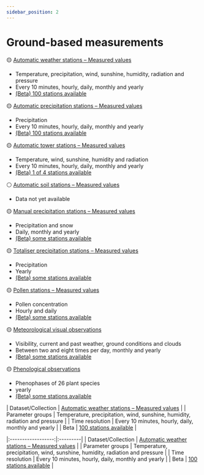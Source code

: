 ```yaml
---
sidebar_position: 2
---
```


# Ground-based measurements

🟡 [Automatic weather stations – Measured values](/a-data-groundbased/a1-automatic-weather-stations)
- Temperature, precipitation, wind, sunshine, humidity, radiation and pressure
- Every 10 minutes, hourly, daily, monthly and yearly
- [(Beta) 100 stations available](https://data.geo.admin.ch/browser/index.html#/collections/ch.meteoschweiz.ogd-smn?.language=en)

🟡 [Automatic precipitation stations – Measured values](/a-data-groundbased/a2-automatic-precipitation-stations)
- Precipitation
- Every 10 minutes, hourly, daily, monthly and yearly
- [(Beta) 100 stations available](https://data.geo.admin.ch/browser/index.html#/collections/ch.meteoschweiz.ogd-smn-precip?.language=en)

🟡 [Automatic tower stations – Measured values](/a-data-groundbased/a3-automatic-tower-stations)
- Temperature, wind, sunshine, humidity and radiation
- Every 10 minutes, hourly, daily, monthly and yearly
- [(Beta) 1 of 4 stations available](https://data.geo.admin.ch/browser/index.html#/collections/ch.meteoschweiz.ogd-smn-tower?.language=en)

⚪ [Automatic soil stations – Measured values](/a-data-groundbased/a4-automatic-soil-stations)
- Data not yet available

🟡 [Manual precipitation stations – Measured values](/a-data-groundbased/a5-manual-precipitation-stations)
- Precipitation and snow
- Daily, monthly and yearly
- [(Beta) some stations available](https://data.geo.admin.ch/browser/index.html#/collections/ch.meteoschweiz.ogd-nime?.language=en)

🟡 [Totaliser precipitation stations – Measured values](/a-data-groundbased/a6-totaliser-precipitation-stations)
- Precipitation
- Yearly
- [(Beta) some stations available](https://data.geo.admin.ch/browser/index.html#/collections/ch.meteoschweiz.ogd-tot?.language=en)

🟡 [Pollen stations – Measured values](/a-data-groundbased/a7-pollen-stations)
- Pollen concentration
- Hourly and daily
- [(Beta) some stations available](https://data.geo.admin.ch/browser/index.html#/collections/ch.meteoschweiz.ogd-pollen?.language=en)

🟡 [Meteorological visual observations](/a-data-groundbased/a8-meteorological-visual-observations)
- Visibility, current and past weather, ground conditions and clouds
- Between two and eight times per day, monthly and yearly
- [(Beta) some stations available](https://data.geo.admin.ch/browser/index.html#/collections/ch.meteoschweiz.ogd-meteorological-visual-observations?.language=en)

🟡 [Phenological observations](/a-data-groundbased/a9-phenological-observations)
- Phenophases of 26 plant species
- yearly
- [(Beta) some stations available](https://data.geo.admin.ch/browser/index.html#/collections/ch.meteoschweiz.ogd-phenological-observations?.language=en)



| Dataset/Collection | [Automatic weather stations – Measured values](/a-data-groundbased/a1-automatic-weather-stations) |
| Parameter groups   | Temperature, precipitation, wind, sunshine, humidity, radiation and pressure |
| Time resolution    | Every 10 minutes, hourly, daily, monthly and yearly |
| Beta               | [100 stations available](https://data.geo.admin.ch/browser/index.html#/collections/ch.meteoschweiz.ogd-smn?.language=en) |


|:------------------:|:---------|
| Dataset/Collection | [Automatic weather stations – Measured values](/a-data-groundbased/a1-automatic-weather-stations) |
| Parameter groups   | Temperature, precipitation, wind, sunshine, humidity, radiation and pressure |
| Time resolution    | Every 10 minutes, hourly, daily, monthly and yearly |
| Beta               | [100 stations available](https://data.geo.admin.ch/browser/index.html#/collections/ch.meteoschweiz.ogd-smn?.language=en) |

